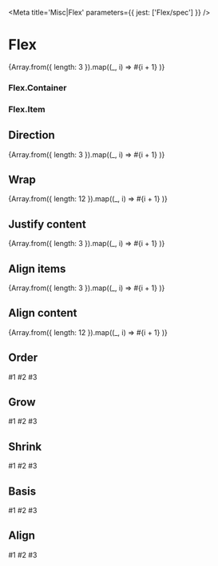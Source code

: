 

<Meta title='Misc|Flex' parameters={{ jest: ['Flex/spec'] }} />

# Flex

<Preview>
  <Story name='Default'>
    <Flex.Container>
      <Tile>
        {Array.from({ length: 3 }).map((_, i) =>
          <Flex.Item key={i}>
            <Tile>#{i + 1}</Tile>
          </Flex.Item>
        )}
      </Tile>
    </Flex.Container>
  </Story>
</Preview>

### Flex.Container

<Props of={Flex.Container} />


### Flex.Item

<Props of={Flex.Item} />

## Direction

<Preview>
  <Story name='Direction'>
    <Flex.Container direction='row-reverse'>
      <Tile>
        {Array.from({ length: 3 }).map((_, i) =>
          <Flex.Item key={i}>
            <Tile>#{i + 1}</Tile>
          </Flex.Item>
        )}
      </Tile>
    </Flex.Container>
  </Story>
</Preview>

## Wrap

<Preview>
  <Story name='Wrap'>
    <Flex.Container wrap='wrap'>
      <Tile>
        {Array.from({ length: 12 }).map((_, i) =>
          <Flex.Item key={i}>
            <Tile>#{i + 1}</Tile>
          </Flex.Item>
        )}
      </Tile>
    </Flex.Container>
  </Story>
</Preview>

## Justify content

<Preview>
  <Story name='Justify Content'>
    <Flex.Container justifyContent='space-around'>
      <Tile>
        {Array.from({ length: 3 }).map((_, i) =>
          <Flex.Item key={i}>
            <Tile>#{i + 1}</Tile>
          </Flex.Item>
        )}
      </Tile>
    </Flex.Container>
  </Story>
</Preview>

## Align items

<Preview>
  <Story name='Align Items'>
    <Flex.Container alignItems='flex-end'>
      <Tile>
        {Array.from({ length: 3 }).map((_, i) =>
          <Flex.Item key={i}>
            <Tile style={{ height: i * 100 }}>#{i + 1}</Tile>
          </Flex.Item>
        )}
      </Tile>
    </Flex.Container>
  </Story>
</Preview>

## Align content

<Preview>
  <Story name='Align Content'>
    <Flex.Container wrap='wrap' alignContent='flex-end'>
      <Tile style={{ minHeight: 400 }}>
        {Array.from({ length: 12 }).map((_, i) =>
          <Flex.Item key={i}>
            <Tile>#{i + 1}</Tile>
          </Flex.Item>
        )}
      </Tile>
    </Flex.Container>
  </Story>
</Preview>

## Order

<Preview>
  <Story name='Order'>
    <Flex.Container>
      <Tile>
        <Flex.Item>
          <Tile>#1</Tile>
        </Flex.Item>
        <Flex.Item order={1}>
          <Tile>#2</Tile>
        </Flex.Item>
        <Flex.Item>
          <Tile>#3</Tile>
        </Flex.Item>
      </Tile>
    </Flex.Container>
  </Story>
</Preview>

## Grow

<Preview>
  <Story name='Grow'>
    <Flex.Container>
      <Tile>
        <Flex.Item>
          <Tile>#1</Tile>
        </Flex.Item>
        <Flex.Item grow={1}>
          <Tile>#2</Tile>
        </Flex.Item>
        <Flex.Item>
          <Tile>#3</Tile>
        </Flex.Item>
      </Tile>
    </Flex.Container>
  </Story>
</Preview>

## Shrink

<Preview>
  <Story name='Shrink'>
    <Flex.Container>
      <Tile>
        <Flex.Item>
          <Tile>#1</Tile>
        </Flex.Item>
        <Flex.Item shrink={1}>
          <Tile style={{ width: '100%' }}>#2</Tile>
        </Flex.Item>
        <Flex.Item>
          <Tile>#3</Tile>
        </Flex.Item>
      </Tile>
    </Flex.Container>
  </Story>
</Preview>

## Basis

<Preview>
  <Story name='Basis'>
    <Flex.Container>
      <Tile>
        <Flex.Item>
          <Tile>#1</Tile>
        </Flex.Item>
        <Flex.Item basis='400px'>
          <Tile>#2</Tile>
        </Flex.Item>
        <Flex.Item>
          <Tile>#3</Tile>
        </Flex.Item>
      </Tile>
    </Flex.Container>
  </Story>
</Preview>

## Align

<Preview>
  <Story name='Align'>
    <Flex.Container alignItems='center'>
      <Tile style={{ minHeight: 400 }}>
        <Flex.Item>
          <Tile>#1</Tile>
        </Flex.Item>
        <Flex.Item align='flex-end'>
          <Tile>#2</Tile>
        </Flex.Item>
        <Flex.Item>
          <Tile>#3</Tile>
        </Flex.Item>
      </Tile>
    </Flex.Container>
  </Story>
</Preview>

